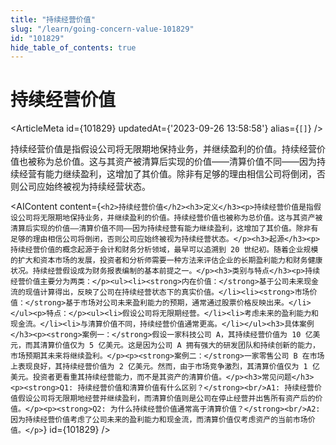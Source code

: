```yaml
---
title: "持续经营价值"
slug: "/learn/going-concern-value-101829"
id: "101829"
hide_table_of_contents: true
---
```



# 持续经营价值

<ArticleMeta id={101829} updatedAt={'2023-09-26 13:58:58'} alias={`[]`} />
<div className='border-solid border-b border-t-0 my-4 border-[var(--ifm-color-gray-300)]' />

持续经营价值是指假设公司将无限期地保持业务，并继续盈利的价值。持续经营价值也被称为总价值。这与其资产被清算后实现的价值——清算价值不同——因为持续经营有能力继续盈利，这增加了其价值。除非有足够的理由相信公司将倒闭，否则公司应始终被视为持续经营状态。

<AIContent content={`<h2>持续经营价值</h2><h3>定义</h3><p>持续经营价值是指假设公司将无限期地保持业务，并继续盈利的价值。持续经营价值也被称为总价值。这与其资产被清算后实现的价值——清算价值不同——因为持续经营有能力继续盈利，这增加了其价值。除非有足够的理由相信公司将倒闭，否则公司应始终被视为持续经营状态。</p><h3>起源</h3><p>持续经营价值的概念起源于会计和财务分析领域，最早可以追溯到 20 世纪初。随着企业规模的扩大和资本市场的发展，投资者和分析师需要一种方法来评估企业的长期盈利能力和财务健康状况。持续经营假设成为财务报表编制的基本前提之一。</p><h3>类别与特点</h3><p>持续经营价值主要分为两类：</p><ul><li><strong>内在价值：</strong>基于公司未来现金流的现值计算得出，反映了公司在持续经营状态下的真实价值。</li><li><strong>市场价值：</strong>基于市场对公司未来盈利能力的预期，通常通过股票价格反映出来。</li></ul><p>特点：</p><ul><li>假设公司将无限期经营。</li><li>考虑未来的盈利能力和现金流。</li><li>与清算价值不同，持续经营价值通常更高。</li></ul><h3>具体案例</h3><p><strong>案例一：</strong>假设一家科技公司 A，其持续经营价值为 10 亿美元，而其清算价值仅为 5 亿美元。这是因为公司 A 拥有强大的研发团队和持续创新的能力，市场预期其未来将继续盈利。</p><p><strong>案例二：</strong>一家零售公司 B 在市场上表现良好，其持续经营价值为 2 亿美元。然而，由于市场竞争激烈，其清算价值仅为 1 亿美元。投资者更看重其持续经营能力，而不是其资产的清算价值。</p><h3>常见问题</h3><p><strong>Q1: 持续经营价值和清算价值有什么区别？</strong><br/>A1: 持续经营价值假设公司将无限期地经营并继续盈利，而清算价值则是公司在停止经营并出售所有资产后的价值。</p><p><strong>Q2: 为什么持续经营价值通常高于清算价值？</strong><br/>A2: 因为持续经营价值考虑了公司未来的盈利能力和现金流，而清算价值仅考虑资产的当前市场价值。</p>`} id={101829} />
